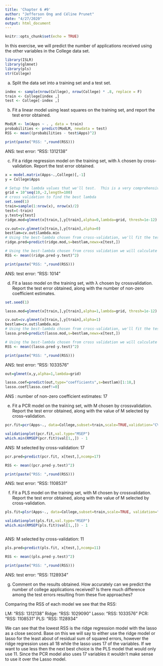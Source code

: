 ```yaml
---
title: 'Chapter 6 #9'
author: "Jefferson Ong and Céline Prunet"
date: "4/27/2020"
output: html_document
---
```


```r
knitr::opts_chunk$set(echo = TRUE)
```

In this exercise, we will predict the number of applications received
using the other variables in the College data set.


```r
library(ISLR)
library(glmnet)
library(pls)
str(College)
```


(a) Split the data set into a training set and a test set.

```r
index <- sample(nrow(College), nrow(College) * .8, replace = F)
train <- College[index ,]
test <- College[-index ,]
```



(b) Fit a linear model using least squares on the training set, and
report the test error obtained.

```r
ModLM <- lm(Apps ~ . , data = train)
probabilities <- predict(ModLM, newdata = test)
RSS <- mean((probabilities - test$Apps)^2)

print(paste("RSS: ",round(RSS)))
```
ANS: test error: "RSS:  1312138"


(c) Fit a ridge regression model on the training set, with λ chosen
by cross-validation. Report the test error obtained.

```r
x = model.matrix(Apps~.,College)[,-1]
y = College$Apps

# Setup the lambda values that we'll test.  This is a very comprehensive list.
grid = 10^seq(10,-2,length=100)
# cross validation to find the best lambda
set.seed(1)
train=sample(1:nrow(x), nrow(x)/2)
test=(-train)
y.test=y[test]
ridge.mod=glmnet(x[train,],y[train],alpha=0,lambda=grid, thresh=1e-12)

cv.out=cv.glmnet(x[train,],y[train],alpha=0)
bestlam=cv.out$lambda.min
# Using the best-lambda chosen from cross-validation, we'll fit the test data in our validation set approach
ridge.pred=predict(ridge.mod,s=bestlam,newx=x[test,])

# Using the best-lambda chosen from cross validation we will calculate the test MSE for the test data.
RSS <- mean((ridge.pred-y.test)^2)

print(paste("RSS: ",round(RSS)))
```


ANS: test error: "RSS:  1014"


(d) Fit a lasso model on the training set, with λ chosen by crossvalidation. Report the test error obtained, along with the number of non-zero coefficient estimates.

```r
set.seed(1)

lasso.mod=glmnet(x[train,],y[train],alpha=1,lambda=grid, thresh=1e-12)

cv.out=cv.glmnet(x[train,],y[train],alpha=1)
bestlam=cv.out$lambda.min
# Using the best-lambda chosen from cross-validation, we'll fit the test data in our validation set approach
lasso.pred=predict(lasso.mod,s=bestlam,newx=x[test,])

# Using the best-lambda chosen from cross validation we will calculate the test MSE for the test data.
RSS <- mean((lasso.pred-y.test)^2)

print(paste("RSS: ",round(RSS)))
```

ANS: test error: "RSS:  1033576" 

```r
out=glmnet(x,y,alpha=1,lambda=grid)

lasso.coef=predict(out,type="coefficients",s=bestlam)[1:18,]
lasso.coef[lasso.coef!=0]
```
ANS : number of non-zero coefficient estimates: 17



(e) Fit a PCR model on the training set, with M chosen by crossvalidation. Report the test error obtained, along with the value
of M selected by cross-validation.



```r
pcr.fit=pcr(Apps~., data=College,subset=train,scale=TRUE,validation="CV")

validationplot(pcr.fit,val.type="MSEP")
which.min(RMSEP(pcr.fit)$val[1,,]) - 1

```

ANS:  M selected by cross-validation: 17

```r

pcr.pred=predict(pcr.fit, x[test,],ncomp=17)

RSS <- mean((pcr.pred-y.test)^2)

print(paste("RSS: ",round(RSS)))
```

ANS: test error: "RSS:  1108531"


(f) Fit a PLS model on the training set, with M chosen by crossvalidation. Report the test error obtained, along with the value
of M selected by cross-validation.

```r
pls.fit=plsr(Apps~., data=College,subset=train,scale=TRUE, validation="CV")

validationplot(pls.fit,val.type="MSEP")
which.min(RMSEP(pls.fit)$val[1,,]) - 1 



```

ANS: M selected by cross-validation: 11


```r
pls.pred=predict(pls.fit, x[test,],ncomp=11)

RSS <- mean((pls.pred-y.test)^2)

print(paste("RSS: ",round(RSS)))
```

ANS: test error: "RSS:  1128934"


(g) Comment on the results obtained. How accurately can we predict the number of college applications received? Is there much
difference among the test errors resulting from these five approaches?

Comparing the RSS of each model we see that the RSS:

LM: "RSS:  1312138"
Ridge: "RSS:  1029090"
Lasso: "RSS:  1033576"
PCR: "RSS:  1108531"
PLS:  "RSS:  1128934"


We can see that the lowest RSS is the ridge regression model with the lasso as a close second. Base on this we will say to either use the ridge model or lasso for the least about of residual sum of squared errors, however the ridge regression uses all 18 while the lasso uses 17 of the variables. If we want to use less then the next best choice is the PLS model that would only use 11. Since the PCR model also uses 17 variables it wouldn't make sense to use it over the Lasso model.












